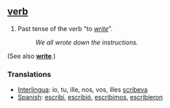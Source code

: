 ==[[verb]]==

#Past tense of the verb "to ''[[write]]''". 
#:''We all wrote down the instructions.'' 

(See also '''[[write]]'''.)

===Translations===
*[[Interlingua]]: io, tu, ille, nos, vos, illes [[scribeva]]
*[[Spanish]]: [[escribí]], [[escribió]], [[escribimos]], [[escribieron]]